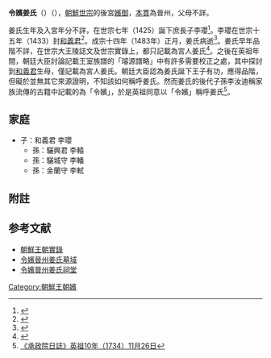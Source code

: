 '''令嬪姜氏'''（'''{{lang|ko|영빈강씨}}'''）（{{bd|？||1483年|}}），[[朝鮮世宗|朝鮮世宗]]的後宮[[嬪御|嬪御]]，[[本貫|本貫]]為晉州，父母不詳。

姜氏生年及入宮年分不詳，在世宗七年（1425）誕下庶長子李瓔<ref>{{Cite web |url=http://sillok.history.go.kr/inspection/insp_king.jsp?id=wda_10709005_004&tabid=w |title=《世宗實錄》29卷,7年（1425）9月5日記錄4 |accessdate=2014-05-24 |archive-date=2014-05-25 |archive-url=https://web.archive.org/web/20140525233104/http://sillok.history.go.kr/inspection/insp_king.jsp?id=wda_10709005_004&tabid=w |dead-url=no }}</ref>。李瓔在世宗十五年（1433）封[[和義君|和義君]]<ref>{{Cite web |url=http://sillok.history.go.kr/inspection/insp_king.jsp?tid=wda&pos=0&tabid=w&mTree=0&inResult=0&indextype=1&keyword=%E5%92%8C%E7%BE%A9%E5%90%9B |title=《世宗實錄》59卷,15年（1433）1月25日記錄1 |accessdate=2014-05-24 |archive-date=2014-05-25 |archive-url=https://web.archive.org/web/20140525200012/http://sillok.history.go.kr/inspection/insp_king.jsp?tid=wda&pos=0&tabid=w&mTree=0&inResult=0&indextype=1&keyword=%E5%92%8C%E7%BE%A9%E5%90%9B |dead-url=no }}</ref>。成宗十四年（1483年）正月，姜氏病逝<ref>{{Cite web |url=http://sillok.history.go.kr/inspection/insp_king.jsp?id=wia_11401020_004&tabid=w |title=《成宗實錄》150卷,14年(1483年)1月20日記錄4 |accessdate=2014-05-24 |archive-date=2014-05-25 |archive-url=https://web.archive.org/web/20140525232205/http://sillok.history.go.kr/inspection/insp_king.jsp?id=wia_11401020_004&tabid=w |dead-url=no }}</ref>。姜氏早年品階不詳，在世宗大王陵誌文及世宗實錄上，都只記載為宮人姜氏<ref>{{Cite web |url=http://db.itkc.or.kr/index.jsp?bizName=MM&url=%2Fitkcdb%2Ftext%2FnodeViewIframe.jsp%3FbizName%3DMM&seojiId=kc_mm_a063&gunchaId=av014&muncheId=01&finId=002&NodeId=&setid=3613477&Pos=0&TotalCount=11&searchUrl=ok |title=《三灘先生集卷之十四》之《墓誌》 |accessdate=2020-12-16 |archive-date=2014-05-24 |archive-url=https://archive.is/20140524053708/http://db.itkc.or.kr/index.jsp?bizName=MM&url=/itkcdb/text/nodeViewIframe.jsp%3FbizName=MM&seojiId=kc_mm_a063&gunchaId=av014&muncheId=01&finId=002&NodeId=&setid=3613477&Pos=0&TotalCount=11&searchUrl=ok |dead-url=no }}</ref>。之後在英祖年間，朝廷大臣討論記載王室族譜的「璿源譜略」中有許多需要校正之處，其中探討到[[和義君|和義君]]生母，僅記載為宮人姜氏。朝廷大臣認為姜氏誕下王子有功，應得品階，但礙於並無其它來源證明，不知該如何稱呼姜氏。然而姜氏的後代子孫李汝迪稱家族流傳的古籍中記載的為「令嬪」，於是英祖同意以「令嬪」稱呼姜氏<ref>[http://sjw.history.go.kr/url.jsp?ID=SJW-F10110260-02400 《承政院日誌》英祖10年（1734）11月26日]</ref>。

==家庭==
*子：和義君 李瓔
**孫：驪興君 李轅
**孫：驪城守 李轓
**孫：金蘭守 李軾

==附註==
<references/>

==参考文献==
*[http://sillok.history.go.kr/main/main.jsp 朝鮮王朝實錄]{{Wayback|url=http://sillok.history.go.kr/main/main.jsp |date=20150905161523 }}
*[http://blog.naver.com/PostView.nhn?blogId=pachunwangoo&logNo=50155561518&beginTime=0&jumpingVid=&from=section&redirect=Log&widgetTypeCall=true 令嬪晉州姜氏墓域]{{Wayback|url=http://blog.naver.com/PostView.nhn?blogId=pachunwangoo&logNo=50155561518&beginTime=0&jumpingVid=&from=section&redirect=Log&widgetTypeCall=true |date=20140525195726 }}
*[http://blog.daum.net/elegant0302/2438 令嬪晉州姜氏祠堂]{{Wayback|url=http://blog.daum.net/elegant0302/2438 |date=20140525195303 }}


[[Category:朝鮮王朝嬪|Category:朝鮮王朝嬪]]